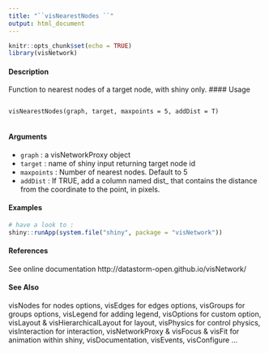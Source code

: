 ```yaml
---
title: "``visNearestNodes ``"
output: html_document
---
```


```r
knitr::opts_chunk$set(echo = TRUE)
library(visNetwork)
```

#### Description
Function to nearest nodes of a target node, with shiny only.
#### Usage
<pre><code>
visNearestNodes(graph, target, maxpoints = 5, addDist = T)

</code></pre>

#### Arguments

* ``graph`` : a visNetworkProxy object
* ``target`` : name of shiny input returning target node id
* ``maxpoints`` : Number of nearest nodes. Default to 5
* ``addDist`` : If TRUE, add a column named dist_ that contains the distance from the coordinate to the point, in pixels.

#### Examples
```r
# have a look to :
shiny::runApp(system.file("shiny", package = "visNetwork"))
```

#### References
See online documentation http://datastorm-open.github.io/visNetwork/

#### See Also
visNodes for nodes options, visEdges for edges options, visGroups for groups options, visLegend
for adding legend, visOptions for custom option, visLayout & visHierarchicalLayout for layout,
visPhysics for control physics, visInteraction for interaction, visNetworkProxy & visFocus & visFit
for animation within shiny, visDocumentation, visEvents, visConfigure ...